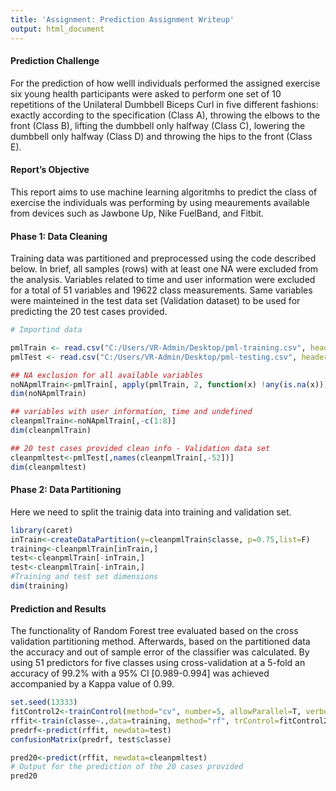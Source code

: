 ---
title: 'Assignment: Prediction Assignment Writeup'
output: html_document
---


#### Prediction Challenge
For the prediction of how welll individuals performed the assigned exercise six young health participants were asked to perform one set of 10 repetitions of the Unilateral Dumbbell Biceps Curl in five different fashions: exactly according to the specification (Class A), throwing the elbows to the front (Class B), lifting the dumbbell only halfway (Class C), lowering the dumbbell only halfway (Class D) and throwing the hips to the front (Class E).

#### Report's Objective
This report aims to use machine learning algoritmhs to predict the class of exercise the individuals was performing by using meaurements available from devices such as Jawbone Up, Nike FuelBand, and Fitbit.

#### Phase 1: Data Cleaning 

Training data was partitioned and preprocessed using the code described below. In brief, all samples (rows) with at least one NA were excluded from the analysis. Variables related to time and user information were excluded for a total of 51 variables and 19622 class measurements. Same variables were mainteined in the test data set (Validation dataset) to be used for predicting the 20 test cases provided.

```{r}
# Importind data

pmlTrain <- read.csv("C:/Users/VR-Admin/Desktop/pml-training.csv", header=TRUE,na.strings=c("NA", "#DIV/0!"))
pmlTest <- read.csv("C:/Users/VR-Admin/Desktop/pml-testing.csv", header=TRUE,na.strings=c("NA", "#DIV/0!"))

```




```{r}
## NA exclusion for all available variables
noNApmlTrain<-pmlTrain[, apply(pmlTrain, 2, function(x) !any(is.na(x)))] 
dim(noNApmlTrain)
```



```{r}
## variables with user information, time and undefined
cleanpmlTrain<-noNApmlTrain[,-c(1:8)]
dim(cleanpmlTrain)
```

```{r}
## 20 test cases provided clean info - Validation data set
cleanpmltest<-pmlTest[,names(cleanpmlTrain[,-52])]
dim(cleanpmltest)
```

#### Phase 2: Data Partitioning
Here we need to split the trainig data into training and validation set. 
```{r}
library(caret)
inTrain<-createDataPartition(y=cleanpmlTrain$classe, p=0.75,list=F)
training<-cleanpmlTrain[inTrain,] 
test<-cleanpmlTrain[-inTrain,] 
test<-cleanpmlTrain[-inTrain,] 
#Training and test set dimensions
dim(training)
```
#### Prediction and Results
The functionality of Random Forest tree evaluated based on the cross validation partitioning method. Afterwards, based on the partitioned data the accuracy and out of sample error of the classifier was calculated. By using 51 predictors for five classes using cross-validation at a 5-fold an accuracy of 99.2% with a 95% CI [0.989-0.994] was achieved accompanied by a Kappa value of 0.99.

```{r}
set.seed(13333)
fitControl2<-trainControl(method="cv", number=5, allowParallel=T, verbose=T)
rffit<-train(classe~.,data=training, method="rf", trControl=fitControl2, verbose=F)
predrf<-predict(rffit, newdata=test)
confusionMatrix(predrf, test$classe)

pred20<-predict(rffit, newdata=cleanpmltest)
# Output for the prediction of the 20 cases provided
pred20

```

